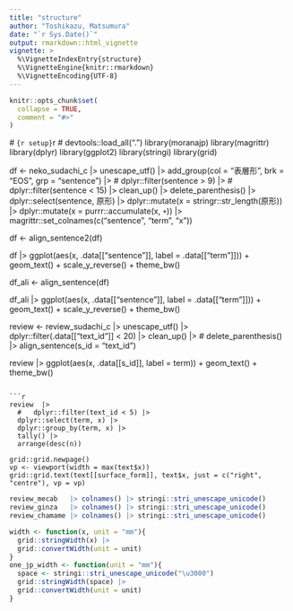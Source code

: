 ```yaml
---
title: "structure"
author: "Toshikazu, Matsumura"
date: "`r Sys.Date()`"
output: rmarkdown::html_vignette
vignette: >
  %\VignetteIndexEntry{structure}
  %\VignetteEngine{knitr::rmarkdown}
  %\VignetteEncoding{UTF-8}
---
```



```r
knitr::opts_chunk$set(
  collapse = TRUE,
  comment = "#>"
)
```

  # ```{r setup}
```r
  # devtools::load_all(".")
library(moranajp)
library(magrittr)
library(dplyr)
library(ggplot2)
library(stringi)
library(grid)

df <- 
  neko_sudachi_c |>
  unescape_utf() |>
  add_group(col = "表層形", brk = "EOS", grp = "sentence") |>
  #   dplyr::filter(sentence > 9) |>
  #   dplyr::filter(sentence < 15) |>
  clean_up() |>
  delete_parenthesis() |>
  dplyr::select(sentence, 原形) |>
  dplyr::mutate(x = stringr::str_length(原形)) |>
  dplyr::mutate(x = purrr::accumulate(x, `+`)) |>
  magrittr::set_colnames(c("sentence", "term", "x"))

df <- 
  align_sentence2(df)

df |>
  ggplot(aes(x, .data[["sentence"]], label = .data[["term"]])) +
  geom_text() +
  scale_y_reverse() +
  theme_bw()



df_ali <- 
  align_sentence(df)

df_ali |>
  ggplot(aes(x, .data[["sentence"]], label = .data[["term"]])) +
  geom_text() +
  scale_y_reverse() +
  theme_bw()

review <- 
  review_sudachi_c |>
  unescape_utf() |>
  dplyr::filter(.data[["text_id"]] < 20) |>
  clean_up() |>
  # 
  delete_parenthesis() |>
  align_sentence(s_id = "text_id")

review |>
  ggplot(aes(x, .data[[s_id]], label = term)) + 
  geom_text() + 
  theme_bw()
```

```r
review  |>
  #   dplyr::filter(text_id < 5) |>
  dplyr::select(term, x) |>
  dplyr::group_by(term, x) |>
  tally() |>
  arrange(desc(n))

grid::grid.newpage()
vp <- viewport(width = max(text$x))
grid::grid.text(text[[surface_form]], text$x, just = c("right", "centre"), vp = vp)

```

```r
review_mecab   |> colnames() |> stringi::stri_unescape_unicode()
review_ginza   |> colnames() |> stringi::stri_unescape_unicode()
review_chamame |> colnames() |> stringi::stri_unescape_unicode()
```

```r
width <- function(x, unit = "mm"){
  grid::stringWidth(x) |>
  grid::convertWidth(unit = unit)
}
one_jp_width <- function(unit = "mm"){
  space <- stringi::stri_unescape_unicode("\u3000") 
  grid::stringWidth(space) |>
  grid::convertWidth(unit = unit)
}
```
